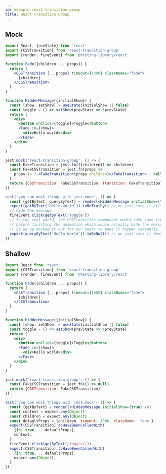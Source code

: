```yaml
---
id: example-react-transition-group
title: React Transition Group
---
```


## Mock

```jsx
import React, {useState} from 'react'
import {CSSTransition} from 'react-transition-group'
import {render, fireEvent} from '@testing-library/react'

function Fade({children, ...props}) {
  return (
    <CSSTransition {...props} timeout={1000} classNames="fade">
      {children}
    </CSSTransition>
  )
}

function HiddenMessage({initialShow}) {
  const [show, setShow] = useState(initialShow || false)
  const toggle = () => setShow(prevState => !prevState)
  return (
    <div>
      <button onClick={toggle}>Toggle</button>
      <Fade in={show}>
        <div>Hello world</div>
      </Fade>
    </div>
  )
}

jest.mock('react-transition-group', () => {
  const FakeTransition = jest.fn(({children}) => children)
  const FakeCSSTransition = jest.fn(props =>
    props.in ? <FakeTransition>{props.children}</FakeTransition> : null,
  )
  return {CSSTransition: FakeCSSTransition, Transition: FakeTransition}
})

test('you can mock things with jest.mock', () => {
  const {getByText, queryByText} = render(<HiddenMessage initialShow={true} />)
  expect(getByText('Hello world')).toBeTruthy() // we just care it exists
  // hide the message
  fireEvent.click(getByText('Toggle'))
  // in the real world, the CSSTransition component would take some time
  // before finishing the animation which would actually hide the message.
  // So we've mocked it out for our tests to make it happen instantly
  expect(queryByText('Hello World')).toBeNull() // we just care it doesn't exist
})
```

## Shallow

```jsx
import React from 'react'
import {CSSTransition} from 'react-transition-group'
import {render, fireEvent} from '@testing-library/react'

function Fade({children, ...props}) {
  return (
    <CSSTransition {...props} timeout={1000} classNames="fade">
      {children}
    </CSSTransition>
  )
}

function HiddenMessage({initialShow}) {
  const [show, setShow] = useState(initialShow || false)
  const toggle = () => setShow(prevState => !prevState)
  return (
    <div>
      <button onClick={toggle}>Toggle</button>
      <Fade in={show}>
        <div>Hello world</div>
      </Fade>
    </div>
  )
}

jest.mock('react-transition-group', () => {
  const FakeCSSTransition = jest.fn(() => null)
  return {CSSTransition: FakeCSSTransition}
})

test('you can mock things with jest.mock', () => {
  const {getByText} = render(<HiddenMessage initialShow={true} />)
  const context = expect.any(Object)
  const children = expect.any(Object)
  const defaultProps = {children, timeout: 1000, className: 'fade'}
  expect(CSSTransition).toHaveBeenCalledWith(
    {in: true, ...defaultProps},
    context,
  )
  fireEvent.click(getByText(/toggle/i))
  expect(CSSTransition).toHaveBeenCalledWith(
    {in: true, ...defaultProps},
    expect.any(Object),
  )
})
```
